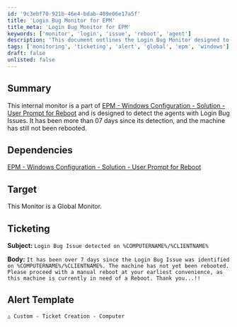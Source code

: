 ```yaml
---
id: '9c3ebf70-921b-46e4-bdab-409e06e17a5f'
title: 'Login Bug Monitor for EPM'
title_meta: 'Login Bug Monitor for EPM'
keywords: ['monitor', 'login', 'issue', 'reboot', 'agent']
description: 'This document outlines the Login Bug Monitor designed to detect agents with login issues that have not been rebooted for over 7 days, as part of the EPM - Windows Configuration solution. It includes dependencies, target information, ticketing details, and alert templates.'
tags: ['monitoring', 'ticketing', 'alert', 'global', 'epm', 'windows']
draft: false
unlisted: false
---
```

## Summary

This internal monitor is a part of [EPM - Windows Configuration - Solution - User Prompt for Reboot](https://proval.itglue.com/DOC-5078775-9088563) and is designed to detect the agents with Login Bug Issues. It has been more than 07 days since its detection, and the machine has still not been rebooted.

## Dependencies

[EPM - Windows Configuration - Solution - User Prompt for Reboot](https://proval.itglue.com/DOC-5078775-9088563)

## Target

This Monitor is a Global Monitor.

## Ticketing

**Subject:** `Login Bug Issue detected on %COMPUTERNAME%/%CLIENTNAME%`

**Body:** `It has been over 7 days since the Login Bug Issue was identified on %COMPUTERNAME%/%CLIENTNAME%. The machine has not yet been rebooted. Please proceed with a manual reboot at your earliest convenience, as this machine is currently in need of a Reboot. Thank you...!!`

## Alert Template

`△ Custom - Ticket Creation - Computer`











